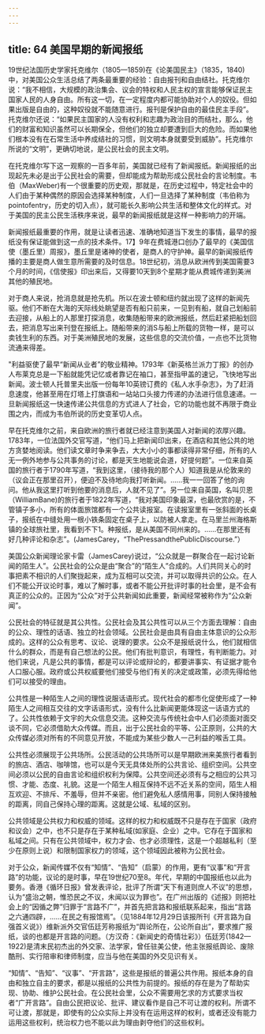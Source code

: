 ```yaml
---
---
---
```

title: 64 美国早期的新闻报纸
---




19世纪法国历史学家托克维尔（1805—1859)在《论美国民主》（1835，1840)中，对美国公众生活总结了两条最重要的经验：自由报刊和自由结社。托克维尔说：“我不相信，大规模的政治集会、议会的特权和人民主权的宣言能够保证民主国家人民的人身自由。所有这一切，在一定程度内都可能协助对个人的奴役。但如果出版是自由的，这种奴役就不能随意进行。报刊是保护自由的最佳民主手段”。托克维尔还说：“如果民主国家的人没有权利和志趣为政治目的而结社，那么，他们的财富和知识虽然可以长期保全，但他们的独立却要遭到巨大的危险。而如果他们根本没有在石常生活中养成结社的习惯，则文明本身就要受到威胁”。托克维尔所说的“文明”，更确切地说，是公民社会的民主文明。

在托克维尔写下这一观察的一百多年前，美国就已经有了新闻报纸。新闻报纸的出现起先未必是出于公民社会的需要，但却能成为帮助形成公民社会的言论制度。韦伯（MaxWeber)有一个很重要的历史观，那就是，在历史过程中，特定社会中的人们由于某种偶然的原因会选择某种制度，人们一旦选择了某种制度（韦伯称为pointofentry，历史的切入点），就可能长久影响公共生活和整体文化的样式。对于美国的民主公民生活秩序来说，最早的新闻报纸就是这样一种影响力的开端。

新闻报纸最重要的作用，就是让读者迅速、准确地知道当下发生的事情，最早的报纸没有保证能做到这一点的技术条件。17】9年在费城港口创办了最早的《美国信使（墨丘里）周报》，墨丘里是诸神的使者，是商人的守护神。最早的新闻报纸传播的主要是商人做生意所需要的及时信息。18世纪初，消息从欧洲传到美国需要3个月的时间，《信使报》印出来后，又得要10天到8个星期才能从费城传递到美洲其他的殖民地。

对于商人来说，抢消息就是抢先机。所以在波士顿和纽约就出现了这样的新闻先驱。他们不断在大海的天际线处眺望是否有船只前来，一见到有船，就自己划船前去迎接，从船上的人那里打探消息，收集随船带来的欧洲报纸，然后赶紧把船划回去，把消息写出来刊登在报纸上。随船带来的消S与船上所载的货物一样，是可以卖钱生利的东西。对于美洲殖民地的发展，这些信息的交流价值，一点也不比货物流通来得差。

"利益驱使了最早“新闻从业者”的敬业精神。1793年《新英格兰派力丁报》的创办人布莱克总是一下船就能凭记忆或者靠记在袖口，甚至指甲盖的速记，飞快地写出新闻。波士顿人托普里夫出版一份每年10英镑订费的《私人水手杂志》，为了赶消息速度，他甚至用在灯塔上打旗语和一站站口头接力传递的办法进行信息速递。一旦新闻报纸这一快速传递公共信息的方式进人了社会，它的功能也就不再限于商业围之内，而成为韦伯所说的历史变革切人点。

早在托克维尔之前，来自欧洲的旅行者就已经注意到美国人对新闻的浓厚兴趣。1783年，一位法国外交官写道，“他们马上把新闻印出来，在酒店和其他公共的地方贪婪地阅读。他们读文章时争来争去，大大小小的事都读得非常仔细，所有的人无一例外地参与公共事务的讨论，都是天生地能说会道，好提何题”。一位来自英国的旅行者于1790年写道，“我到这里，（接待我的那个人）知道我是从伦敦来的（议会正在那里召开），便迫不及待地向我打听新闻。……我一一回答了他的询问。他从我这里打听到他要的消息后，人就不见了”。另一位来自英国，名叫贝恩（WilliamBane)的旅行者于1822年写道，“我对美国印象最深，也最欣赏的是，不管镇子多小，所有的体面旅馆都有一个公共读报室。在读报室里有一张斜面的长桌子，报纸在中缝处用一根小铁条固定在桌子上，以防被人拿走。在马里兰州海格斯镇的全球旅社里，我看到不下1。种报纸，是从美国不同州来的。……在那里还有好几种评论和杂志”。(JamesCarey，“ThePressandthePublicDiscourse.”）

美国公众新闻理论家卡雷（JamesCarey)说过，“公众就是一群聚合在一起讨论新闻的陌生人”。公民社会的公众是由“聚合”的“陌生人”合成的。人们共同关心的时事把素不相识的人们聚拢起来，成为互相可以交流，并可以取得共识的公众。在人们不能公开议论时事，难以了解时事，或者不能公开批评时事的社会里，是不会有真正的公众的。正因为“公众”对于公共新闻如此重要，新闻经常被称作为“公众新闻”。

公民社会的特征就是其公共性。公民社会及其公共性可以从三个方面去理解：自由的公众、理性的话语、独立的社会领域。公民社会是由具有自由主体意识的公众形成的。这样的公众有思考、议论、说理的要求。公众不是报纸说什么，他们就相信什么的群众，而是有自己想法的公民。他们有批判意识，有理性，有判断能力。对他们来说，凡是公共的事情，都是可以评论或辩论的，都要讲事实、有证据才能令人口服心服。政府或公共权威要他们接受与他们有关的决定或政策，必须先得给他们可以接受的理由。

公共性是一种陌生人之间的理性说服话语形式。现代社会的都市化促使形成了一种陌生人之间相互交往的文字话语形式，没有什么比新闻更能体现这一话语方式的了。公共性依赖于文宇的大众信息交流。这种交流与传统社会中人们必须面对面交谈不同，它必须借助大众传媒。而且，出于公民社会的平等、公正原则，公共的大众传媒必须对所有的不同意见开放，不能成为某些少数人一己利益的喉舌工具。

公共性必须展现于公共场所。公民活动的公共场所可以是早期欧洲来美旅行者看到的旅店、酒店、咖啡馆，也可以是今天无具体处所的公共言论、组织空间。公共空间必须以公民的自由言论和组织权利为保障。公共空间还必须有与之相应的公共习惯、才能、态度、礼貌。这是一个陌生人相互保持不远不近关系的空间，陌生人相互欢迎、不排斥、不羞辱，但并不亲密。他们避免私人感情用事，同别人保持接触的距离，同自己保持心理的距离。这就是公域、私域的区别。

公共领域是公共权力和权威的领域。这样的权力和权威既不只是存在于国家（政府和议会）之中，也不只是存在于某种私域(如家庭、企业）之中。它存在于国家和私域之间。只有在公共领域中，权力才会、也才必须理性，这是一个超越私利（至少在原则上说）和限制国家权力的领域，这个领域因此被称为公民社会。

对于公众，新闻传媒不仅有“知情”、“告知”（启蒙）的作用，更有“议事”和“开言路”的功能，议论的是时事，早在19世纪70至8。年代，早期的中国报纸也以此为要务。香港《循环日报》曾发表评论，批评了所谓“天下有道则庶人不议”的思想，认为“盛治之朝，惟恐民之不议，未闻以议为罪也”。在广州出版的《述报》则把社会上的“因循之弊”归罪于“言路不广”，并首先把言路和报纸联系起来，指出“言路之六通四辟，……在民之有报馆焉”。（见1884年12月29日该报所刊《开言路为自强首义说》）维新派外交官伍廷芳称报纸为“舆论所在，公论所自出”，要求推广报纸，谈的也都是开言路的问题。（方汉奇：《新闻史的奇情壮彩》）伍廷芳(1842—1922)是清末民初杰出的外交家、法学家，曾任驻美公使，他主张报纸舆论、废除酷刑、实行陪审和律师制度，应当与他在美国的外交见识有关。

“知情”、“告知”、“议事”、“开言路”，这些是报纸的普遍公共作用。报纸本身的自由和独立自主的要求，都是以报纸的公共性为前提的。报纸的存在是为了帮助实现、协助、维护公民社会。在公民社会里，公众不需要用乞求的方式要求当权者“广开言路”。自由公民把议论、批评、建议看作是自己不可让渡的权利。所谓不可让渡，那就是，即使有的公众实际上并没有在运用这样的权利，或者还没有能力运用这些权利，统治权力也不能以此为理由剥夺他们的这些权利。